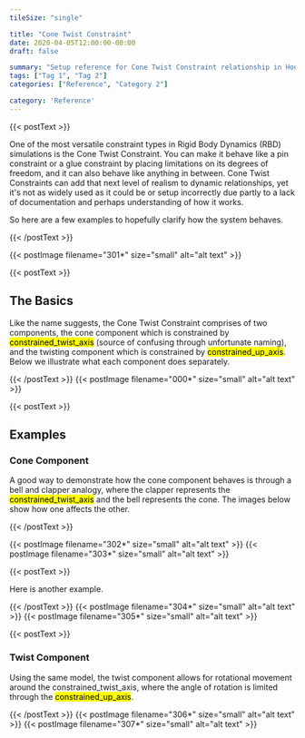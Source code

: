 ```yaml
---
tileSize: "single"

title: "Cone Twist Constraint"
date: 2020-04-05T12:00:00-00:00
draft: false

summary: "Setup reference for Cone Twist Constraint relationship in Houdini."
tags: ["Tag 1", "Tag 2"]
categories: ["Reference", "Category 2"]

category: 'Reference'
---
```


<!--postText--> {{< postText >}} 
<p>One of the most versatile constraint types in Rigid Body Dynamics (RBD) simulations is the Cone Twist Constraint. You can make it behave like a pin constraint or a glue constraint by placing limitations on its degrees of freedom, and it can also behave like anything in between. Cone Twist Constraints can add that next level of realism to dynamic relationships, yet it's not as widely used as it could be or setup incorrectly due partly to a lack of documentation and perhaps understanding of how it works.</p>

<p>So here are a few examples to hopefully clarify how the system behaves.</p>

{{< /postText >}} <!--postText--> 

<!--postImage--> {{< postImage filename="301*" size="small" alt="alt text" >}} 


 {{< postText >}} 
 <h2>The Basics</h2>

<p>Like the name suggests, the Cone Twist Constraint comprises of two components, the cone component which is constrained by <mark>constrained_twist_axis</mark> (source of confusing through unfortunate naming), and the twisting component which is constrained by <mark>constrained_up_axis</mark>. Below we illustrate what each component does separately.</p>
 {{< /postText >}}


<!--postImage--> {{< postImage filename="000*" size="small" alt="alt text" >}} 



 {{< postText >}} 

 <h2>Examples</h2>
 <h3>Cone Component</h3>

 <p>A good way to demonstrate how the cone component behaves is through a bell and clapper analogy, where the clapper represents the <mark>constrained_twist_axis</mark> and the bell represents the cone. The images below show how one affects the other.</p>

 {{< /postText >}}
<!--postImage--> {{< postImage filename="302*" size="small" alt="alt text" >}}
<!--postImage--> {{< postImage filename="303*" size="small" alt="alt text" >}}

 {{< postText >}} 
 <p>Here is another example.</p>
 {{< /postText >}}

<!--postImage--> {{< postImage filename="304*" size="small" alt="alt text" >}}
<!--postImage--> {{< postImage filename="305*" size="small" alt="alt text" >}}



 {{< postText >}} 
 <h3>Twist Component</h3>
<p>Using the same model, the twist component allows for rotational movement around the constrained_twist_axis, where the angle of rotation is limited through the <mark>constrained_up_axis</mark>.</p>
 {{< /postText >}}
<!--postImage--> {{< postImage filename="306*" size="small" alt="alt text" >}}
<!--postImage--> {{< postImage filename="307*" size="small" alt="alt text" >}}